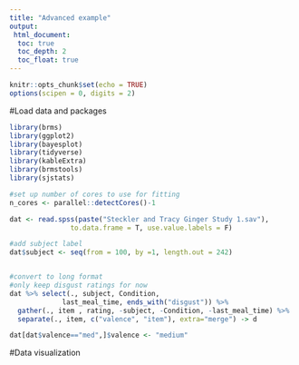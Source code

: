```yaml
---
title: "Advanced example"
output: 
 html_document:
  toc: true
  toc_depth: 2
  toc_float: true
---
```


```r
knitr::opts_chunk$set(echo = TRUE)
options(scipen = 0, digits = 2)
```

#Load data and packages

```r
library(brms)
library(ggplot2)
library(bayesplot)
library(tidyverse)
library(kableExtra)
library(brmstools)
library(sjstats)
```

```r
#set up number of cores to use for fitting
n_cores <- parallel::detectCores()-1
```

```r
dat <- read.spss(paste("Steckler and Tracy Ginger Study 1.sav"),    
               to.data.frame = T, use.value.labels = F)

#add subject label
dat$subject <- seq(from = 100, by =1, length.out = 242)


#convert to long format
#only keep disgust ratings for now
dat %>% select(., subject, Condition, 
             last_meal_time, ends_with("disgust")) %>%
  gather(., item , rating, -subject, -Condition, -last_meal_time) %>%
  separate(., item, c("valence", "item"), extra="merge") -> d

dat[dat$valence=="med",]$valence <- "medium"
```


#Data visualization

